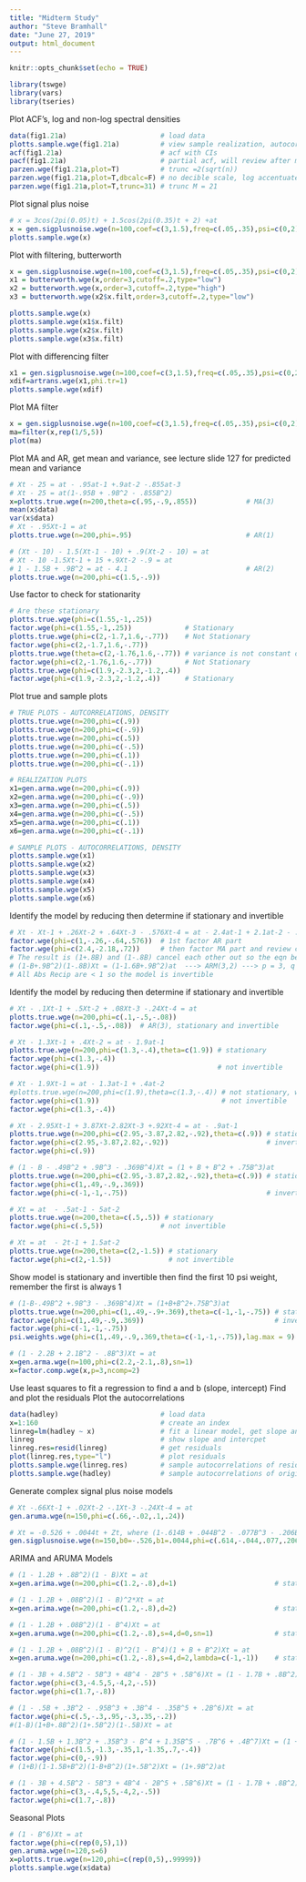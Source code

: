 ```yaml
---
title: "Midterm Study"
author: "Steve Bramhall"
date: "June 27, 2019"
output: html_document
---
```


```r
knitr::opts_chunk$set(echo = TRUE)

library(tswge)
library(vars)
library(tseries)
```

Plot ACF's, log and non-log spectral densities
```r
data(fig1.21a)                       # load data
plotts.sample.wge(fig1.21a)          # view sample realization, autocorrelations, peridogram, parzen window
acf(fig1.21a)                        # acf with CIs
pacf(fig1.21a)                       # partial acf, will review after midterm
parzen.wge(fig1.21a,plot=T)          # trunc =2(sqrt(n))
parzen.wge(fig1.21a,plot=T,dbcalc=F) # no decible scale, log accentuates the peaks
parzen.wge(fig1.21a,plot=T,trunc=31) # trunc M = 21
```
Plot signal plus noise
```r
# x = 3cos(2pi(0.05)t) + 1.5cos(2pi(0.35)t + 2) +at
x = gen.sigplusnoise.wge(n=100,coef=c(3,1.5),freq=c(.05,.35),psi=c(0,2)) # signal + noise
plotts.sample.wge(x)                                                     # sample autocorrelations
```
Plot with filtering, butterworth
```r
x = gen.sigplusnoise.wge(n=100,coef=c(3,1.5),freq=c(.05,.35),psi=c(0,2)) # signal + noise
x1 = butterworth.wge(x,order=3,cutoff=.2,type="low")                     # 3rd order low pass w/ cutoff at .2
x2 = butterworth.wge(x,order=3,cutoff=.2,type="high")                    # 3rd order high pass w/ cutoff at .2
x3 = butterworth.wge(x2$x.filt,order=3,cutoff=.2,type="low")             # 3rd order low pass w/ cutoff at .2 on x2

plotts.sample.wge(x)
plotts.sample.wge(x1$x.filt)
plotts.sample.wge(x2$x.filt)
plotts.sample.wge(x3$x.filt)
```
Plot with differencing filter
```r
x1 = gen.sigplusnoise.wge(n=100,coef=c(3,1.5),freq=c(.05,.35),psi=c(0,2)) # signal + noise
xdif=artrans.wge(x1,phi.tr=1)                                             # apply 1 diff filter
plotts.sample.wge(xdif)                                                   # plot after 1 dif
```
Plot MA filter
```r
x = gen.sigplusnoise.wge(n=100,coef=c(3,1.5),freq=c(.05,.35),psi=c(0,2),sn=8) # signal + noise
ma=filter(x,rep(1/5,5))
plot(ma)
```
Plot MA and AR, get mean and variance, see lecture slide 127 for predicted mean and variance
```r
# Xt - 25 = at - .95at-1 +.9at-2 -.855at-3
# Xt - 25 = at(1-.95B + .9B^2 - .855B^2)
x=plotts.true.wge(n=200,theta=c(.95,-.9,.855))            # MA(3)
mean(x$data)
var(x$data)
# Xt - .95Xt-1 = at
plotts.true.wge(n=200,phi=.95)                            # AR(1)

# (Xt - 10) - 1.5(Xt-1 - 10) + .9(Xt-2 - 10) = at
# Xt - 10 -1.5Xt-1 + 15 +.9Xt-2 -.9 = at
# 1 - 1.5B + .9B^2 = at - 4.1                             # AR(2)
plotts.true.wge(n=200,phi=c(1.5,-.9))

```
Use factor to check for stationarity
```r
# Are these stationary
plotts.true.wge(phi=c(1.55,-1,.25))
factor.wge(phi=c(1.55,-1,.25))             # Stationary
plotts.true.wge(phi=c(2,-1.7,1.6,-.77))    # Not Stationary
factor.wge(phi=c(2,-1.7,1.6,-.77))
plotts.true.wge(theta=c(2,-1.76,1.6,-.77)) # variance is not constant over time
factor.wge(phi=c(2,-1.76,1.6,-.77))        # Not Stationary
plotts.true.wge(phi=c(1.9,-2.3,2,-1.2,.4))
factor.wge(phi=c(1.9,-2.3,2,-1.2,.4))      # Stationary
```
Plot true and sample plots
```r
# TRUE PLOTS - AUTCORRELATIONS, DENSITY
plotts.true.wge(n=200,phi=c(.9))
plotts.true.wge(n=200,phi=c(-.9))
plotts.true.wge(n=200,phi=c(.5))
plotts.true.wge(n=200,phi=c(-.5))
plotts.true.wge(n=200,phi=c(.1))
plotts.true.wge(n=200,phi=c(-.1))

# REALIZATION PLOTS
x1=gen.arma.wge(n=200,phi=c(.9))
x2=gen.arma.wge(n=200,phi=c(-.9))
x3=gen.arma.wge(n=200,phi=c(.5))
x4=gen.arma.wge(n=200,phi=c(-.5))
x5=gen.arma.wge(n=200,phi=c(.1))
x6=gen.arma.wge(n=200,phi=c(-.1))

# SAMPLE PLOTS - AUTOCORRELATIONS, DENSITY
plotts.sample.wge(x1)
plotts.sample.wge(x2)
plotts.sample.wge(x3)
plotts.sample.wge(x4)
plotts.sample.wge(x5)
plotts.sample.wge(x6)
```
Identify the model by reducing then determine if stationary and invertible
```r
# Xt - Xt-1 + .26Xt-2 + .64Xt-3 - .576Xt-4 = at - 2.4at-1 + 2.1at-2 - .72at-3
factor.wge(phi=c(1,-.26,-.64,.576))  # 1st factor AR part
factor.wge(phi=c(2.4,-2.18,.72))     # then factor MA part and review cancellation opportunities
# The result is (1+.8B) and (1-.8B) cancel each other out so the eqn becomes:
# (1-B+.9B^2)(1-.8B)Xt = (1-1.6B+.9B^2)at  ---> ARM(3,2) ---> p = 3, q = 2
# All Abs Recip are < 1 so the model is invertible

```
Identify the model by reducing then determine if stationary and invertible
```r
# Xt - .1Xt-1 + .5Xt-2 + .08Xt-3 -.24Xt-4 = at
plotts.true.wge(n=200,phi=c(.1,-.5,-.08))
factor.wge(phi=c(.1,-.5,-.08))  # AR(3), stationary and invertible
```

```r
# Xt - 1.3Xt-1 + .4Xt-2 = at - 1.9at-1
plotts.true.wge(n=200,phi=c(1.3,-.4),theta=c(1.9)) # stationary
factor.wge(phi=c(1.3,-.4))
factor.wge(phi=c(1.9))                             # not invertible
```

```r
# Xt - 1.9Xt-1 = at - 1.3at-1 + .4at-2
#plotts.true.wge(n=200,phi=c(1.9),theta=c(1.3,-.4)) # not stationary, won't plot
factor.wge(phi=c(1.9))                              # not invertible
factor.wge(phi=c(1.3,-.4))
```

```r
# Xt - 2.95Xt-1 + 3.87Xt-2.82Xt-3 +.92Xt-4 = at - .9at-1
plotts.true.wge(n=200,phi=c(2.95,-3.87,2.82,-.92),theta=c(.9)) # stationary
factor.wge(phi=c(2.95,-3.87,2.82,-.92))                        # invertible
factor.wge(phi=c(.9))
```

```r
# (1 - B - .49B^2 + .9B^3 - .369B^4)Xt = (1 + B + B^2 + .75B^3)at
plotts.true.wge(n=200,phi=c(2.95,-3.87,2.82,-.92),theta=c(.9)) # stationary
factor.wge(phi=c(1,.49,-.9,.369))                             
factor.wge(phi=c(-1,-1,-.75))                                  # invertible
```

```r
# Xt = at  - .5at-1 - 5at-2
plotts.true.wge(n=200,theta=c(.5,.5)) # stationary
factor.wge(phi=c(.5,5))              # not invertible             
```

```r
# Xt = at  - 2t-1 + 1.5at-2
plotts.true.wge(n=200,theta=c(2,-1.5)) # stationary
factor.wge(phi=c(2,-1.5))              # not invertible             
```
Show model is stationary and invertible then find the first 10 psi weight, remember the first is always 1
```r
# (1-B-.49B^2 +.9B^3 - .369B^4)Xt = (1+B+B^2+.75B^3)at
plotts.true.wge(n=200,phi=c(1,.49,-.9+.369),theta=c(-1,-1,-.75)) # stationary
factor.wge(phi=c(1,.49,-.9,.369))                                # invertible
factor.wge(phi=c(-1,-1,-.75))
psi.weights.wge(phi=c(1,.49,-.9,.369,theta=c(-1,-1,-.75)),lag.max = 9)
```

```r
# (1 - 2.2B + 2.1B^2 - .8B^3)Xt = at
x=gen.arma.wge(n=100,phi=c(2.2,-2.1,.8),sn=1) 
x=factor.comp.wge(x,p=3,ncomp=2)            

```
Use least squares to fit a regression to find a and b (slope, intercept) 
Find and plot the residuals
Plot the autocorrelations
```r
data(hadley)                         # load data
x=1:160                              # create an index
linreg=lm(hadley ~ x)                # fit a linear model, get slope and intercept
linreg                               # show slope and intercpet
linreg.res=resid(linreg)             # get residuals
plot(linreg.res,type="l")            # plot residuals
plotts.sample.wge(linreg.res)        # sample autocorrelations of residuals
plotts.sample.wge(hadley)            # sample autocorrelations of original data
```
Generate complex signal plus noise models
```r
# Xt -.66Xt-1 + .02Xt-2 -.1Xt-3 -.24Xt-4 = at
gen.aruma.wge(n=150,phi=c(.66,-.02,.1,.24))                                        # AR(4)

# Xt = -0.526 + .0044t + Zt, where (1-.614B + .044B^2 - .077B^3 - .206B^4)Zt = 0
gen.sigplusnoise.wge(n=150,b0=-.526,b1=.0044,phi=c(.614,-.044,.077,.206),vara=.01) # linear + AR(4) + noise
```
ARIMA and ARUMA Models
```r
# (1 - 1.2B + .8B^2)(1 - B)Xt = at
x=gen.arima.wge(n=200,phi=c(1.2,-.8),d=1)                        # stationary + 1 unit root 

# (1 - 1.2B + .08B^2)(1 - B)^2*Xt = at
x=gen.arima.wge(n=200,phi=c(1.2,-.8),d=2)                        # stationary + 2 unit roots

# (1 - 1.2B + .08B^2)(1 - B^4)Xt = at
x=gen.aruma.wge(n=200,phi=c(1.2,-.8),s=4,d=0,sn=1)               # stationary + 4th order seasonal 

# (1 - 1.2B + .08B^2)(1 - B)^2(1 - B^4)(1 + B + B^2)Xt = at
x=gen.aruma.wge(n=200,phi=c(1.2,-.8),s=4,d=2,lambda=c(-1,-1))    # stationary + 4th order seasonal + 2 unit roots
```

```r
# (1 - 3B + 4.5B^2 - 5B^3 + 4B^4 - 2B^5 + .5B^6)Xt = (1 - 1.7B + .8B^2)at
factor.wge(phi=c(3,-4.5,5,-4,2,-.5))                                        # ARIMA(4,2,2)
factor.wge(phi=c(1.7,-.8))
```

```r
# (1 - .5B + .3B^2 - .95B^3 + .3B^4 - .35B^5 + .2B^6)Xt = at
factor.wge(phi=c(.5,-.3,.95,-.3,.35,-.2))                                   # ARIMA(5,1,0)
#(1-B)(1+B+.8B^2)(1+.5B^2)(1-.5B)Xt = at
```

```r
# (1 - 1.5B + 1.3B^2 + .35B^3 - B^4 + 1.35B^5 - .7B^6 + .4B^7)Xt = (1 + 0B + .9B^2)at
factor.wge(phi=c(1.5,-1.3,-.35,1,-1.35,.7,-.4))                             # ARUMA(6,1,2)
factor.wge(phi=c(0,-.9))
# (1+B)(1-1.5B+B^2)(1-B+B^2)(1+.5B^2)Xt = (1+.9B^2)at
```

```r
# (1 - 3B + 4.5B^2 - 5B^3 + 4B^4 - 2B^5 + .5B^6)Xt = (1 - 1.7B + .8B^2)at
factor.wge(phi=c(3,-.4,5,5,-4,2,-.5))
factor.wge(phi=c(1.7,-.8))
```
Seasonal Plots
```r
# (1 - B^6)Xt = at
factor.wge(phi=c(rep(0,5),1))
gen.aruma.wge(n=120,s=6)
x=plotts.true.wge(n=120,phi=c(rep(0,5),.99999))
plotts.sample.wge(x$data)
```

